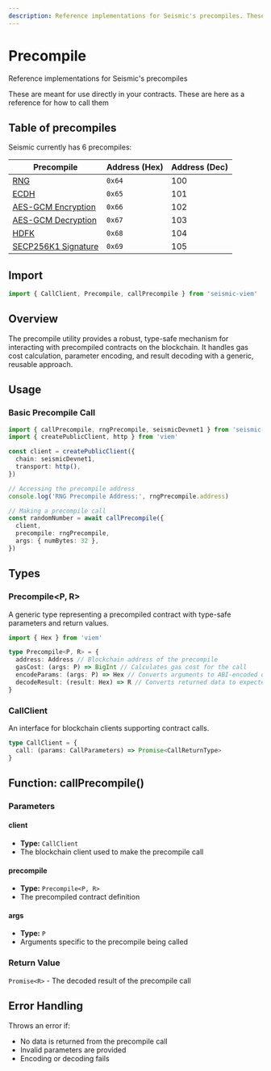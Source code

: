 ```yaml
---
description: Reference implementations for Seismic's precompiles. These are meant for use directly in your contracts. These are here as a reference for how to call them
---
```


# Precompile

Reference implementations for Seismic's precompiles

These are meant for use directly in your contracts. These are here as a reference for how to call them

## Table of precompiles

Seismic currently has 6 precompiles:

| **Precompile**                                     | **Address (Hex)** | **Address (Dec)** |
| -------------------------------------------------- | ----------------- | ----------------- |
| [RNG](/viem/precompiles/rng)                       | `0x64`            | 100               |
| [ECDH](/viem/precompiles/ecdh)                     | `0x65`            | 101               |
| [AES-GCM Encryption](/viem/precompiles/aes)        | `0x66`            | 102               |
| [AES-GCM Decryption](/viem/precompiles/aes)        | `0x67`            | 103               |
| [HDFK](/viem/precompiles/hdfk)                     | `0x68`            | 104               |
| [SECP256K1 Signature](/viem/precompiles/secp256k1) | `0x69`            | 105               |

## Import

```ts
import { CallClient, Precompile, callPrecompile } from 'seismic-viem'
```

## Overview

The precompile utility provides a robust, type-safe mechanism for interacting with precompiled contracts on the blockchain. It handles gas cost calculation, parameter encoding, and result decoding with a generic, reusable approach.

## Usage

### Basic Precompile Call

```ts
import { callPrecompile, rngPrecompile, seismicDevnet1 } from 'seismic-viem'
import { createPublicClient, http } from 'viem'

const client = createPublicClient({
  chain: seismicDevnet1,
  transport: http(),
})

// Accessing the precompile address
console.log('RNG Precompile Address:', rngPrecompile.address)

// Making a precompile call
const randomNumber = await callPrecompile({
  client,
  precompile: rngPrecompile,
  args: { numBytes: 32 },
})
```

## Types

### Precompile\<P, R\>

A generic type representing a precompiled contract with type-safe parameters and return values.

```ts
import { Hex } from 'viem'

type Precompile<P, R> = {
  address: Address // Blockchain address of the precompile
  gasCost: (args: P) => BigInt // Calculates gas cost for the call
  encodeParams: (args: P) => Hex // Converts arguments to ABI-encoded data
  decodeResult: (result: Hex) => R // Converts returned data to expected type
}
```

### CallClient

An interface for blockchain clients supporting contract calls.

```ts
type CallClient = {
  call: (params: CallParameters) => Promise<CallReturnType>
}
```

## Function: callPrecompile()

### Parameters

#### client

- **Type:** `CallClient`
- The blockchain client used to make the precompile call

#### precompile

- **Type:** `Precompile<P, R>`
- The precompiled contract definition

#### args

- **Type:** `P`
- Arguments specific to the precompile being called

### Return Value

`Promise<R>` - The decoded result of the precompile call

## Error Handling

Throws an error if:

- No data is returned from the precompile call
- Invalid parameters are provided
- Encoding or decoding fails
